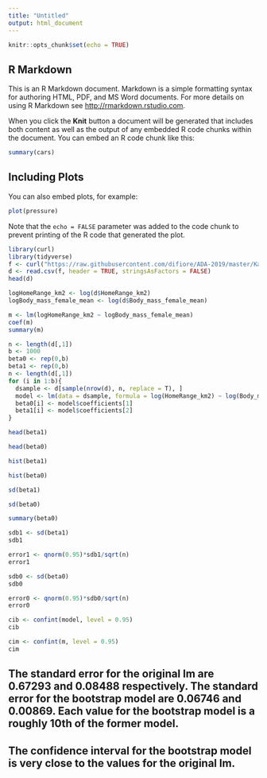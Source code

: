 ```yaml
---
title: "Untitled"
output: html_document
---
```


```r
knitr::opts_chunk$set(echo = TRUE)
```

## R Markdown

This is an R Markdown document. Markdown is a simple formatting syntax for authoring HTML, PDF, and MS Word documents. For more details on using R Markdown see <http://rmarkdown.rstudio.com>.

When you click the **Knit** button a document will be generated that includes both content as well as the output of any embedded R code chunks within the document. You can embed an R code chunk like this:

```r
summary(cars)
```

## Including Plots

You can also embed plots, for example:

```r
plot(pressure)
```

Note that the `echo = FALSE` parameter was added to the code chunk to prevent printing of the R code that generated the plot.

```R
library(curl)
library(tidyverse)
f <- curl("https://raw.githubusercontent.com/difiore/ADA-2019/master/KamilarAndCooperData.csv")
d <- read.csv(f, header = TRUE, stringsAsFactors = FALSE)
head(d)
```

```R
logHomeRange_km2 <- log(d$HomeRange_km2)
logBody_mass_female_mean <- log(d$Body_mass_female_mean)
```
```R
m <- lm(logHomeRange_km2 ~ logBody_mass_female_mean)
coef(m)
summary(m)
```
```R
n <- length(d[,1])
b <- 1000
beta0 <- rep(0,b)
beta1 <- rep(0,b)
n <- length(d[,1])
for (i in 1:b){
  dsample <- d[sample(nrow(d), n, replace = T), ]
  model <- lm(data = dsample, formula = log(HomeRange_km2) ~ log(Body_mass_female_mean))
  beta0[i] <- model$coefficients[1]
  beta1[i] <- model$coefficients[2]
}
```
```R
head(beta1)
```
```R
head(beta0)
```

```R
hist(beta1)
```
```R
hist(beta0)
```
```R
sd(beta1)
```
```R
sd(beta0)
```
```R
summary(beta0)
```
```R
sdb1 <- sd(beta1)
sdb1
```
```R
error1 <- qnorm(0.95)*sdb1/sqrt(n)
error1
```

```R
sdb0 <- sd(beta0)
sdb0
```
```R
error0 <- qnorm(0.95)*sdb0/sqrt(n)
error0
```
```R
cib <- confint(model, level = 0.95)
cib
```
```R
cim <- confint(m, level = 0.95)
cim
```

## The standard error for the original lm are 0.67293 and 0.08488 respectively. The standard error for the bootstrap model are 0.06746 and 0.00869. Each value for the bootstrap model is a roughly 10th of the former model.

## The confidence interval for the bootstrap model is very close to the values for the original lm.